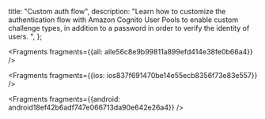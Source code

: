   title: "Custom auth flow",
  description: "Learn how to customize the authentication flow with Amazon Cognito User Pools to enable custom challenge types, in addition to a password in order to verify the identity of users. ",
};






<Fragments fragments={{all: alle56c8e9b99811a899efd414e38fe0b66a4}} />




<Fragments fragments={{ios: ios837f691470be14e55ecb8356f73e83e557}} />



<Fragments fragments={{android: android18ef42b6adf747e066713da90e642e26a4}} />